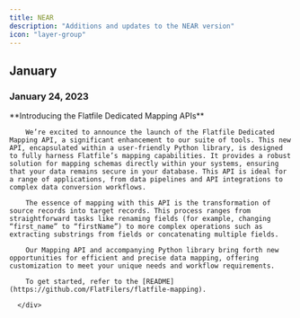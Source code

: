 ```yaml
---
title: NEAR
description: "Additions and updates to the NEAR version"
icon: "layer-group"
---
```


## January

### January 24, 2023

  <div style={{ display: "table", width: "auto" }}>

   <div style={{ display: "table-row", width: "auto" }}>
   <Snippet file="chips/new.mdx" />
      <div
        style={{
          float: "left",
          display: "table-column",
          paddingLeft: "30px",
          width: "calc(80% - 30px)",
        }}
      >
        **Introducing the Flatfile Dedicated Mapping APIs**

        We’re excited to announce the launch of the Flatfile Dedicated Mapping API, a significant enhancement to our suite of tools. This new API, encapsulated within a user-friendly Python library, is designed to fully harness Flatfile’s mapping capabilities. It provides a robust solution for mapping schemas directly within your systems, ensuring that your data remains secure in your database. This API is ideal for a range of applications, from data pipelines and API integrations to complex data conversion workflows.

        The essence of mapping with this API is the transformation of source records into target records. This process ranges from straightforward tasks like renaming fields (for example, changing “first_name” to “firstName”) to more complex operations such as extracting substrings from fields or concatenating multiple fields.

        Our Mapping API and accompanying Python library bring forth new opportunities for efficient and precise data mapping, offering customization to meet your unique needs and workflow requirements.

        To get started, refer to the [README](https://github.com/FlatFilers/flatfile-mapping).

      </div>

  </div>
</div>
